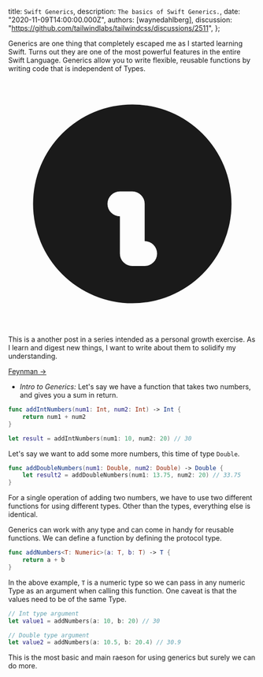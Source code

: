 
  title: `Swift Generics`,
  description: `The basics of Swift Generics.`,
  date: "2020-11-09T14:00:00.000Z",
  authors: [waynedahlberg],
  discussion: "https://github.com/tailwindlabs/tailwindcss/discussions/2511",
};

<imgs src={hero} alt="Swift Generics Hero Image" />

Generics are one thing that completely escaped me as I started learning Swift. Turns out they are one of the most powerful features in the entire Swift Language. Generics allow you to write flexible, reusable functions by writing code that is independent of Types.

<!--more-->

<div class="rounded-md bg-blue-50 p-4">
  <div class="flex">
    <div class="flex-shrink-0">
      <svg
        class="h-5 w-5 text-blue-400"
        xmlns="http://www.w3.org/2000/svg"
        viewBox="0 0 20 20"
        fill="currentColor"
      >
        <path
          fillRule="evenodd"
          d="M18 10a8 8 0 11-16 0 8 8 0 0116 0zm-7-4a1 1 0 11-2 0 1 1 0 012 0zM9 9a1 1 0 000 2v3a1 1 0 001 1h1a1 1 0 100-2v-3a1 1 0 00-1-1H9z"
          clipRule="evenodd"
        />
      </svg>
    </div>
    <div class="ml-3 flex-1 md:flex md:justify-between">
      <p class="text-sm leading-5 text-blue-700">
        This is a another post in a series intended as a personal growth
        exercise. As I learn and digest new things, I want to write about them
        to solidify my understanding.
      </p>
      <p class="mt-3 text-sm leading-5 md:mt-0 md:ml-6">
        <a
          href="https://fs.blog/2015/01/richard-feynman-knowing-something/"
          class="whitespace-no-wrap font-medium text-blue-700 hover:text-blue-600 transition ease-in-out duration-150"
        >
          Feynman &rarr;
        </a>
      </p>
    </div>
  </div>
</div>

- _Intro to Generics:_ Let's say we have a function that takes two numbers, and gives you a sum in return.

```Swift
func addIntNumbers(num1: Int, num2: Int) -> Int {
	return num1 + num2
}

let result = addIntNumbers(num1: 10, num2: 20) // 30
```

Let's say we want to add some more numbers, this time of type `Double`.

```Swift
func addDoubleNumbers(num1: Double, num2: Double) -> Double {
	let result2 = addDoubleNumbers(num1: 13.75, num2: 20) // 33.75
}
```

For a single operation of adding two numbers, we have to use two different functions for using different types. Other than the types, everything else is identical.

Generics can work with any type and can come in handy for reusable functions. We can define a function by defining the protocol type.

```Swift
func addNumbers<T: Numeric>(a: T, b: T) -> T {
	return a + b
}
```

In the above example, `T` is a numeric type so we can pass in any numeric Type as an argument when calling this function. One caveat is that the values need to be of the same Type.

```Swift
// Int type argument
let value1 = addNumbers(a: 10, b: 20) // 30

// Double type argument
let value2 = addNumbers(a: 10.5, b: 20.4) // 30.9
```

This is the most basic and main raeson for using generics but surely we can do more.
